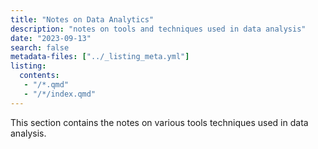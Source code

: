 ```yaml
---
title: "Notes on Data Analytics"
description: "notes on tools and techniques used in data analysis"
date: "2023-09-13"
search: false
metadata-files: ["../_listing_meta.yml"]
listing:
  contents: 
   - "/*.qmd"
   - "/*/index.qmd"
---
```


This section contains the notes on various tools techniques used in data analysis.
